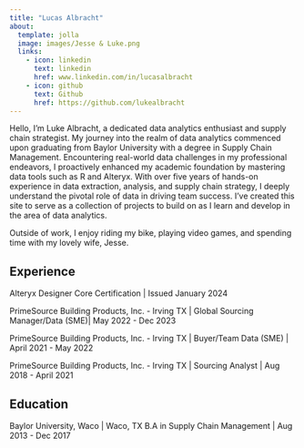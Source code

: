 ```yaml
---
title: "Lucas Albracht"
about:
  template: jolla
  image: images/Jesse & Luke.png
  links:
    - icon: linkedin
      text: linkedin
      href: www.linkedin.com/in/lucasalbracht
    - icon: github
      text: Github
      href: https://github.com/lukealbracht
---
```


::: {#hero-heading}
Hello, I'm Luke Albracht, a dedicated data analytics enthusiast and supply chain strategist. My journey into the realm of data analytics commenced upon graduating from Baylor University with a degree in Supply Chain Management. Encountering real-world data challenges in my professional endeavors, I proactively enhanced my academic foundation by mastering data tools such as R and Alteryx. With over five years of hands-on experience in data extraction, analysis, and supply chain strategy, I deeply understand the pivotal role of data in driving team success. I've created this site to serve as a collection of projects to build on as I learn and develop in the area of data analytics.

Outside of work, I enjoy riding my bike, playing video games, and spending time with my lovely wife, Jesse.

## Experience

Alteryx Designer Core Certification \| Issued January 2024

PrimeSource Building Products, Inc. - Irving TX \| Global Sourcing Manager/Data (SME)\| May 2022 - Dec 2023

PrimeSource Building Products, Inc. - Irving TX \| Buyer/Team Data (SME) \| April 2021 - May 2022

PrimeSource Building Products, Inc. - Irving TX \| Sourcing Analyst \| Aug 2018 - April 2021

## Education

Baylor University, Waco \| Waco, TX B.A in Supply Chain Management \| Aug 2013 - Dec 2017
:::
